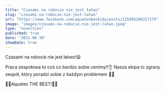 ```yaml
---
title: "Czasami na robocie nie jest łatwo"
slug: "czasami-na-robocie-nie-jest-latwo"
url: "https://www.facebook.com/aquatexbeskidy/posts/125993206317179"
image: "images/czasami-na-robocie-nie-jest-latwo.jpeg"
type: "novelties"
published: true
date: "2021-06-30"
showDate: true
---
```


Czasami na robocie nie jest łatwo!😫

Praca zespołowa to coś co bardzo sobie cenimy‼️👌 Nasza ekipa to zgrany zespół, który poradzi sobie z każdym problemem 💪👊

👑🔥Aquatex THE BEST!👑🔥
